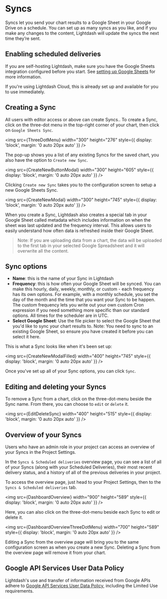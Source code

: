 
# Syncs

Syncs let you send your chart results to a Google Sheet in your Google Drive on a schedule. You can set up as many syncs as you like, and if you make any changes to the content, Lightdash will update the syncs the next time they’re sent.

## Enabling scheduled deliveries

If you are self-hosting Lightdash, make sure you have the Google Sheets integration configured before you start. See [setting up Google Sheets](self-host/customize-deployment/google-sheets-integration.mdx) for more information.

If you're using Lightdash Cloud, this is already set up and available for you to use immediately.

## Creating a Sync

All users with editor access or above can create Syncs.. To create a Sync, click on the three-dot menu in the top-right corner of your chart, then click on `Google Sheets Sync`.

<img
    src={ThreeDotMenu}
    width="300"
    height="276"
    style={{ display: 'block', margin: '0 auto 20px auto' }}
/>

The pop-up shows you a list of any existing Syncs for the saved chart, you also have the option to `Create new Sync`.

<img
    src={CreateNewButtonModal}
    width="300"
    height="605"
    style={{ display: 'block', margin: '0 auto 20px auto' }}
/>

Clicking `Create new Sync` takes you to the configuration screen to setup a new Google Sheets Sync.

<img
    src={CreateNewModal}
    width="300"
    height="745"
    style={{ display: 'block', margin: '0 auto 20px auto' }}
/>

When you create a Sync, Lightdash also creates a special tab in your Google Sheet called metadata which includes information on when the sheet was last updated and the frequency interval. This allows users to easily understand how often data is refreshed inside their Google Sheet.

> Note: If you are uploading data from a chart, the data will be uploaded to the first tab in your selected Google Spreadsheet and it will overwrite all the content.

## Sync options

-   **Name**: this is the name of your Sync in Lightdash
-   **Frequency**: this is how often your Google Sheet will be synced. You can make this hourly, daily, weekly, monthly, or custom - each frequency has its own options. For example, with a monthly schedule, you set the day of the month and the time that you want your Sync to be happen. The custom frequency lets you write out your own custom Cron expression if you need something more specific than our standard options. All times for the scheduler are in UTC.
-   **Select Google Sheet**: Use the file picker to select the Google Sheet that you'd like to sync your chart results to. Note: You need to sync to an existing Google Sheet, so ensure you have created it before you can select it here.

This is what a Sync looks like when it's been set up:

<img
    src={CreateNewModalFilled}
    width="400"
    height="745"
    style={{ display: 'block', margin: '0 auto 20px auto' }}
/>

Once you've set up all of your Sync options, you can click `Sync`.

## Editing and deleting your Syncs

To remove a Sync from a chart, click on the three-dot-menu beside the Sync name. From there, you can choose to `edit` or `delete` it.

<img
    src={EditDeleteSync}
    width="400"
    height="515"
    style={{ display: 'block', margin: '0 auto 20px auto' }}
/>

## Overview of your Syncs

Users who have an admin role in your project can access an overview of your Syncs in the Project Settings.

In the `Syncs & Scheduled deliveries` overview page, you can see a list of all of your Syncs (along with your Scheduled Deliveries), their most recent delivery status, and a history of all of the previous deliveries in your project.

To access the overview page, just head to your Project Settings, then to the `Syncs & Scheduled deliveries` tab.

<img
    src={DashboardOverview}
    width="900"
    height="589"
    style={{ display: 'block', margin: '0 auto 20px auto' }}
/>

Here, you can also click on the three-dot-menu beside each Sync to edit or delete it.

<img
    src={DashboardOverviewThreeDotMenu}
    width="700"
    height="589"
    style={{ display: 'block', margin: '0 auto 20px auto' }}
/>

Editing a Sync from the overview page will bring you to the same configuration screen as when you create a new Sync. Deleting a Sync from the overview page will remove it from your chart.

## Google API Services User Data Policy

Lightdash's use and transfer of information received from Google APIs adhere to [Google API Services User Data Policy](https://developers.google.com/terms/api-services-user-data-policy), including the Limited Use requirements.
